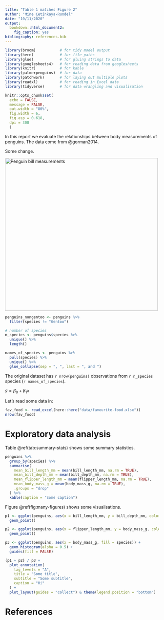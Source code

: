 ```yaml
---
title: "Table 1 matches Figure 2"
author: "Mine Çetinkaya-Rundel"
date: "10/11/2020"
output:
  bookdown::html_document2:
    fig_caption: yes
bibliography: references.bib
---
```


```r
library(broom)           # for tidy model output
library(here)            # for file paths
library(glue)            # for gluing strings to data
library(googlesheets4)   # for reading data from googlesheets
library(knitr)           # for kable
library(palmerpenguins)  # for data
library(patchwork)       # for laying out multiple plots
library(readxl)          # for reading in Excel data
library(tidyverse)       # for data wrangling and visualisation
```

```r
knitr::opts_chunk$set(
  echo = FALSE, 
  message = FALSE,
  out.width = "80%", 
  fig.width = 6, 
  fig.asp = 0.618,
  dpi = 300
  )
```

In this report we evaluate the relationships between body measurements of penguins.
The data come from @gorman2014.

Some change.

[![Penguin bill measurements](https://allisonhorst.github.io/palmerpenguins/reference/figures/culmen_depth.png "Penguin bill measurements"){width="500"}](https://allisonhorst.github.io/palmerpenguins/)

```r
penguins_nongentoo <- penguins %>%
  filter(species != "Gentoo")

# number of species
n_species <- penguins$species %>% 
  unique() %>% 
  length()

names_of_species <- penguins %>%
  pull(species) %>%
  unique() %>%
  glue_collapse(sep = ", ", last = ", and ")
```

The original <!--# hi comment --> dataset has `r nrow(penguins)` observations from `r n_species` species (`r names_of_species`).

$\hat{y} = \beta_0 + \beta_1 x$

Let's read some data in:

```r
fav_food <- read_excel(here::here("data/favourite-food.xlsx"))
nrow(fav_food)
```

# Exploratory data analysis

Table \@ref(tab:summary-stats) shows some summary statistics.

```r
penguins %>%
  group_by(species) %>%
  summarise(
    mean_bill_length_mm = mean(bill_length_mm, na.rm = TRUE),
    mean_bill_depth_mm = mean(bill_depth_mm, na.rm = TRUE),
    mean_flipper_length_mm = mean(flipper_length_mm, na.rm = TRUE),
    mean_body_mass_g = mean(body_mass_g, na.rm = TRUE),
    .groups = "drop"
  ) %>%
  kable(caption = "Some caption")
```

Figure \@ref(fig:many-figures) shows some visualisations.

```r
p1 <- ggplot(penguins, aes(x = bill_length_mm, y = bill_depth_mm, color = species)) +
  geom_point()

p2 <- ggplot(penguins, aes(x = flipper_length_mm, y = body_mass_g, color = species)) +
  geom_point()

p3 <- ggplot(penguins, aes(x = body_mass_g, fill = species)) +
  geom_histogram(alpha = 0.5) +
  guides(fill = FALSE)

(p1 + p2) / p3 +
  plot_annotation(
    tag_levels = "A",
    title = "Some title",
    subtitle = "Some subtitle",
    caption = "Hi"
  ) +
  plot_layout(guides = "collect") & theme(legend.position = "bottom")
```

# References
